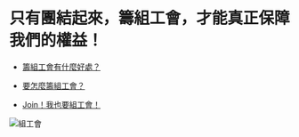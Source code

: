 
# 只有團結起來，籌組工會，才能真正保障我們的權益！

- [籌組工會有什麼好處？](http://www.tueeit.org.tw/home/document/what-union-can-do-for-you)

- [要怎麼籌組工會？](http://www.tueeit.org.tw/home/document/union-how-to)

- [Join！我也要組工會！](http://www.tueeit.org.tw/home/union)


![組工會](/images/build-union.jpg)